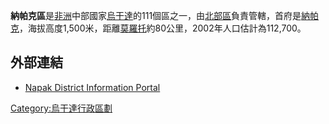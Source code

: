 {{Infobox settlement
|name= 納帕克區
|settlement_type=
|native_name      =
|nickname           = 
|image_skyline      
|image_size          = 
|image_caption       =
|image_flag         = 
|image_seal         =
|image_map          = <!-- 檔案不存在 Napak District Uganda.png -->
|map_caption        = 
|coordinates_region   = UG
|subdivision_type1  = 國家
|subdivision_name1  = {{flag|Uganda}}
|subdivision_type2  = 地理區
|subdivision_name2  = [[北部區_(烏干達)|北部區]]
|subdivision_type3  = 首府
|subdivision_name3 = [[納帕克|納帕克]]
|subdivision_type4 = 
|subdivision_name4 = 
|subdivision_type5   = 
|subdivision_name5   = 
|leader_title       =
|leader_name        =
|established_title  =
|established_date   = 
|area_magnitude     = 
|area_total_km2         =  
|area_land_km2          = 
|area_water_km2         = 
|population_as_of   = 2002估計
|population_note    = 
|population_total   = 112700
|population_metro   = 
|population_density_km2 =
|timezone           =[[東非時間|東非時間]]
|utc_offset         = +3
|timezone_DST       = 
|utc_offset_DST     = 
|latd=02|latm=12|lats=|latNS=N
|longd=34|longm=18|longs=|longEW=E
|elevation_m          = 1500
|blank_name             =
|blank_info             =
|website            = [http://www.napak.go.ug]
|footnotes          = 
}}

'''納帕克區'''是[[非洲|非洲]]中部國家[[烏干達|烏干達]]的111個區之一，由[[北部區_(烏干達)|北部區]]負責管轄，首府是[[納帕克|納帕克]]，海拔高度1,500米，距離[[莫羅托|莫羅托]]約80公里，2002年人口估計為112,700。

==外部連結==
* [http://www.napak.go.ug  Napak District Information Portal] {{Wayback|url=http://www.napak.go.ug/ |date=20210114085951 }}

{{coord|02|12|N|34|18|E|region:UG_type:adm1st|display=title}}

{{Uganda-stub}}
{{烏干達行政區劃}}

[[Category:烏干達行政區劃|Category:烏干達行政區劃]]